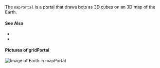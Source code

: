 
The `mapPortal` is a <GlossaryRef term="portal">portal</GlossaryRef> that draws bots as 3D cubes on an 3D map of the Earth.

#### See Also

- <TagLink tag="mapPortal"/>
- <VariableLink name="mapPortalBot"/>

#### Pictures of gridPortal

![Image of Earth in mapPortal](../../static/img/glossary/mapPortal_01.png)